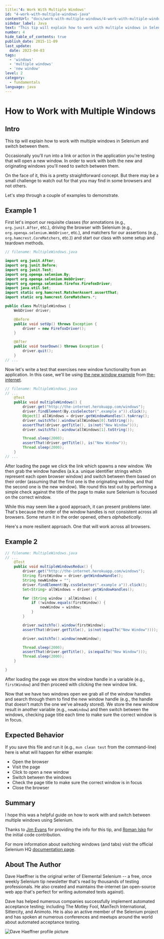 ```yaml
---
title:'4: Work With Multiple Windows'
id: "4-work-with-multiple-windows-java"
contentUrl: "docs/work-with-multiple-windows/4-work-with-multiple-windows-java"
sidebar_label: Java
text: "This tip will explain how to work with multiple windows in Selenium and switch between them. Occasionally you'll run into a link or action in the application you're testing that will open a new window."
number: 4
hide_table_of_contents: true
publish_date: 2015-11-09
last_update:
  date: 2023-04-03
tags:
  - 'windows'
  - 'multiple windows'
  - 'new window'
level: 2
category:
  - fundamentals
language: java
---
```


# How to Work with Multiple Windows

## Intro

This tip will explain how to work with multiple windows in Selenium and switch between them.

Occasionally you'll run into a link or action in the application you're testing that will open a new window. In order to work with both the new and originating windows you'll need to switch between them.

On the face of it, this is a pretty straightforward concept. But there may be a small challenge to watch out for that you may find in some browsers and not others.

Let's step through a couple of examples to demonstrate.


## Example 1

First let's import our requisite classes (for annotations (e.g., `org.junit.After`, etc.), driving the browser with Selenium (e.g., `org.openqa.selenium.WebDriver`, etc.), and matchers for our assertions (e.g., `org.hamcrest.CoreMatchers`, etc.)) and start our class with some setup and teardown methods.

```java
// filename: MultipleWindows.java

import org.junit.After;
import org.junit.Before;
import org.junit.Test;
import org.openqa.selenium.By;
import org.openqa.selenium.WebDriver;
import org.openqa.selenium.firefox.FirefoxDriver;
import java.util.Set;
import static org.hamcrest.MatcherAssert.assertThat;
import static org.hamcrest.CoreMatchers.*;

public class MultipleWindows {
    WebDriver driver;

    @Before
    public void setUp() throws Exception {
        driver = new FirefoxDriver();
    }

    @After
    public void tearDown() throws Exception {
        driver.quit();
    }
// ...
```

Now let's write a test that exercises new window functionality from an application. In this case, we'll be using [the new window example](http://the-internet.herokuapp.com/windows) from [the-internet](https://github.com/tourdedave/the-internet).

```java
// filename: MultipleWindows.java
// ...
    @Test
    public void multipleWindows() {
        driver.get("http://the-internet.herokuapp.com/windows");
        driver.findElement(By.cssSelector(".example a")).click();
        Object[] allWindows = driver.getWindowHandles().toArray();
        driver.switchTo().window(allWindows[0].toString());
        assertThat(driver.getTitle(), is(not("New Window")));
        driver.switchTo().window(allWindows[1].toString());

        Thread.sleep(2000);
        assertThat(driver.getTitle(), is("New Window"));
        Thread.sleep(2000);
    }
// ...
```

After loading the page we click the link which spawns a new window. We then grab the window handles (a.k.a. unique identifier strings which represent each open browser window) and switch between them based on their order (assuming that the first one is the originating window, and that the second one is the new window). We round this test out by performing a simple check against the title of the page to make sure Selenium is focused on the correct window.

While this may seem like a good approach, it can present problems later. That's because the order of the window handles is not consistent across all browsers. Some return it in the order opened, others _alphabetically_.

Here's a more resilient approach. One that will work across all browsers.

## Example 2

```java
// filename: MultipleWindows.java
// ...
    @Test
    public void multipleWindowsRedux() {
        driver.get("http://the-internet.herokuapp.com/windows");
        String firstWindow = driver.getWindowHandle();
        String newWindow = "";
        driver.findElement(By.cssSelector(".example a")).click();
        Set<String> allWindows = driver.getWindowHandles();

        for (String window : allWindows) {
            if (!window.equals(firstWindow)) {
                newWindow = window;
            }
        }

        driver.switchTo().window(firstWindow);
        assertThat(driver.getTitle(), is(not(equalTo("New Window"))));

        driver.switchTo().window(newWindow);

        Thread.sleep(2000);
        assertThat(driver.getTitle(), is(equalTo("New Window")));
        Thread.sleep(2000);
    }

}
```

After loading the page we store the window handle in a variable (e.g., `firstWindow`) and then proceed with clicking the new window link.

Now that we have two windows open we grab all of the window handles and search through them to find the new window handle (e.g., the handle that doesn't match the one we've already stored). We store the new window result in another variable (e.g., `newWindow`) and then switch between the windows, checking page title each time to make sure the correct window is in focus.


## Expected Behavior

If you save this file and run it (e.g., `mvn clean test` from the command-line) here is what will happen for either example:

+ Open the browser
+ Visit the page
+ Click to open a new window
+ Switch between the windows
+ Check the page title to make sure the correct window is in focus
+ Close the browser

## Summary

I hope this was a helpful guide on how to work with and switch between multiple windows using Selenium.

Thanks to [Jim Evans](https://twitter.com/jimevansmusic) for providing the info for this tip, and [Roman Isko](https://github.com/RomanIsko) for the initial code contribution.

For more information about switching windows (and tabs) visit the official Selenium HQ [documentation page](https://www.selenium.dev/documentation/webdriver/interactions/windows/).

## About The Author

Dave Haeffner is the original writer of Elemental Selenium -- a free, once weekly Selenium tip newsletter that's read by thousands of testing professionals. He also created and maintains the-internet (an open-source web app that's perfect for writing automated tests against).

Dave has helped numerous companies successfully implement automated acceptance testing; including The Motley Fool, ManTech International, Sittercity, and Animoto. He is also an active member of the Selenium project and has spoken at numerous conferences and meetups around the world about automated acceptance testing.

![Dave Haeffner profile picture](/img/authors/dave-haeffner.jpeg#author-img 'a title')
